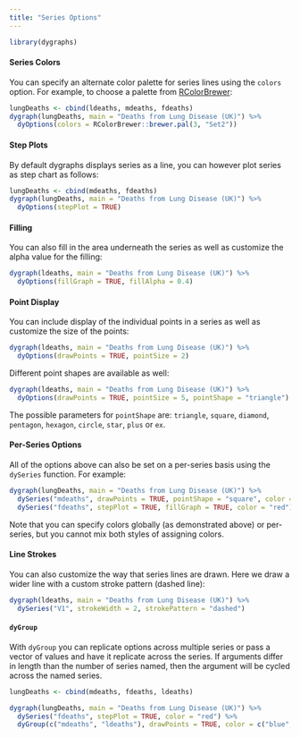 ```yaml
---
title: "Series Options"
---
```



```r
library(dygraphs)
```

#### Series Colors

You can specify an alternate color palette for series lines using the `colors` option. For example, to choose a palette from [RColorBrewer](https://cran.rstudio.com/web/packages/RColorBrewer/index.html):


```r
lungDeaths <- cbind(ldeaths, mdeaths, fdeaths)
dygraph(lungDeaths, main = "Deaths from Lung Disease (UK)") %>%
  dyOptions(colors = RColorBrewer::brewer.pal(3, "Set2"))
```

#### Step Plots 

By default dygraphs displays series as a line, you can however plot series as step chart as follows:

```r
lungDeaths <- cbind(mdeaths, fdeaths)
dygraph(lungDeaths, main = "Deaths from Lung Disease (UK)") %>%
  dyOptions(stepPlot = TRUE)
```

#### Filling

You can also fill in the area underneath the series as well as customize the alpha value for the filling:

```r
dygraph(ldeaths, main = "Deaths from Lung Disease (UK)") %>%
  dyOptions(fillGraph = TRUE, fillAlpha = 0.4)
```

#### Point Display

You can include display of the individual points in a series as well as customize the size of the points:

```r
dygraph(ldeaths, main = "Deaths from Lung Disease (UK)") %>%
  dyOptions(drawPoints = TRUE, pointSize = 2)
```

Different point shapes are available as well:

```r
dygraph(ldeaths, main = "Deaths from Lung Disease (UK)") %>%
  dyOptions(drawPoints = TRUE, pointSize = 5, pointShape = "triangle")
```

The possible parameters for `pointShape` are: `triangle`, `square`, `diamond`, `pentagon`, `hexagon`, `circle`, `star`, `plus` or `ex`.

#### Per-Series Options

All of the options above can also be set on a per-series basis using the `dySeries` function. For example:

```r
dygraph(lungDeaths, main = "Deaths from Lung Disease (UK)") %>%
  dySeries("mdeaths", drawPoints = TRUE, pointShape = "square", color = "blue") %>%
  dySeries("fdeaths", stepPlot = TRUE, fillGraph = TRUE, color = "red")
```

Note that you can specify colors globally (as demonstrated above) or per-series, but you cannot mix both styles of assigning colors.

#### Line Strokes

You can also customize the way that series lines are drawn. Here we draw a wider line with a custom stroke pattern (dashed line):

```r
dygraph(ldeaths, main = "Deaths from Lung Disease (UK)") %>%
  dySeries("V1", strokeWidth = 2, strokePattern = "dashed")
```

#### `dyGroup`

With `dyGroup` you can replicate options across multiple series or pass a vector of values and have it replicate across the series.  If arguments differ in length than the number of series named, then the argument will be cycled across the named series.

```r
lungDeaths <- cbind(mdeaths, fdeaths, ldeaths)

dygraph(lungDeaths, main = "Deaths from Lung Disease (UK)") %>%
  dySeries("fdeaths", stepPlot = TRUE, color = "red") %>% 
  dyGroup(c("mdeaths", "ldeaths"), drawPoints = TRUE, color = c("blue", "green"))

```





